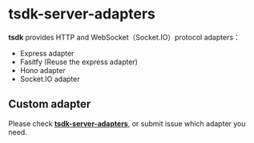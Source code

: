 # tsdk-server-adapters

**tsdk** provides HTTP and WebSocket（Socket.IO）protocol adapters：

- Express adapter
- Fasitfy (Reuse the express adapter)
- Hono adapter
- Socket.IO adapter

## Custom adapter

Please check [**tsdk-server-adapters**](https://github.com/tsdk-monorepo/tsdk/tree/main/packages/tsdk-server-adapters), or submit issue which adapter you need.